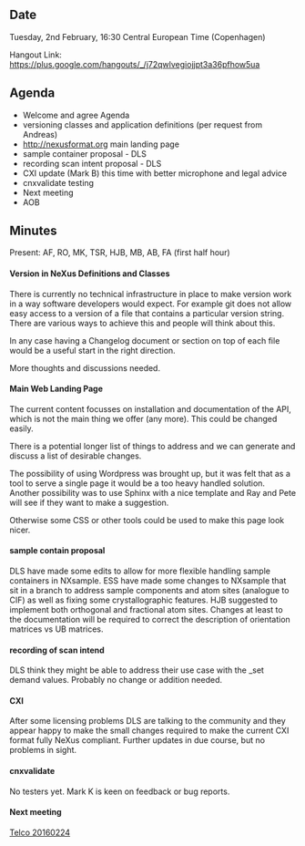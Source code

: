 ==Date==

Tuesday, 2nd February, 16:30 Central European Time (Copenhagen)

Hangout Link: https://plus.google.com/hangouts/_/j72qwlvegiojjpt3a36pfhow5ua

==Agenda==

* Welcome and agree Agenda
* versioning classes and application definitions (per request from Andreas)
* http://nexusformat.org main landing page
* sample container proposal - DLS
* recording scan intent proposal - DLS
* CXI update (Mark B) this time with better microphone and legal advice
* cnxvalidate testing
* Next meeting
* AOB

==Minutes==

Present: AF, RO, MK, TSR, HJB, MB, AB, FA (first half hour)

====Version in NeXus Definitions and Classes====
There is currently no technical infrastructure in place to make version work in a way software developers would expect.
For example git does not allow easy access to a version of a file that contains a particular version string.
There are various ways to achieve this and people will think about this. 

In any case having a Changelog document or section on top of each file would be a useful start in the right direction.

More thoughts and discussions needed.

====Main Web Landing Page====
The current content focusses on installation and documentation of the API, which is not the main thing we offer (any more).
This could be changed easily.

There is a potential longer list of things to address and we can generate and discuss a list of desirable changes.

The possibility of using Wordpress was brought up, but it was felt that as a tool to serve a single page it would be a too heavy handled solution.
Another possibility was to use Sphinx with a nice template and Ray and Pete will see if they want to make a suggestion.

Otherwise some CSS or other tools could be used to make this page look nicer.
====sample contain proposal====
DLS have made some edits to allow for more flexible handling sample containers in NXsample.
ESS have made some changes to NXsample that sit in a branch to address sample components and atom sites (analogue to CIF) as well as fixing some crystallographic 
features. HJB suggested to implement both orthogonal and fractional atom sites. Changes at least to the documentation will be required to correct the 
description of orientation matrices vs UB matrices.

====recording of scan intend====
DLS think they might be able to address their use case with the _set demand values. Probably no change or addition needed.

====CXI====
After some licensing problems DLS are talking to the community and they appear happy to make the small changes required to make the current CXI format fully  NeXus compliant. Further updates in due course, but no problems in sight.

====cnxvalidate====
No testers yet. Mark K is keen on feedback or bug reports.
 
====Next meeting====
[[Telco 20160224]]